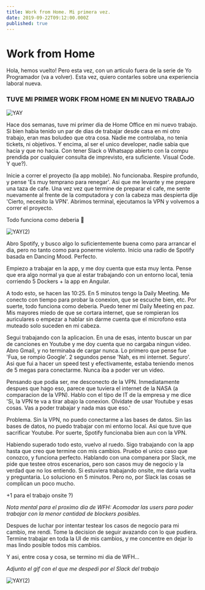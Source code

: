 ```yaml
---
title: Work from Home. Mi primera vez.
date: 2019-09-22T09:12:00.000Z
published: true
---
```


# Work from Home

Hola, hemos vuelto! Pero esta vez, con un articulo fuera de la serie de Yo Programador (va a volver).
Esta vez, quiero contarles sobre una experiencia laboral nueva.

### TUVE MI PRIMER WORK FROM HOME EN MI NUEVO TRABAJO

![YAY](https://media.giphy.com/media/3NtY188QaxDdC/giphy.gif)

Hace dos semanas, tuve mi primer dia de Home Office en mi nuevo trabajo. Si bien habia tenido un par de dias de trabajar desde casa en mi otro trabajo, eran mas boludeo que otra cosa.
Nadie me controlaba, no tenia tickets, ni objetivos. Y encima, al ser el unico developer, nadie sabia que hacia y que no hacia. 
Con tener Slack o Whatsapp abierto con la compu prendida por cualquier consulta de imprevisto, era suficiente.
Visual Code. Y que?).

Inicie a correr el proyecto (la app mobile). No funcionaba. Respire profundo, y pense 'Es muy temprano para renegar'. Asi que me levante y me prepare una taza de cafe.
Una vez vez que termine de preparar el cafe, me sente nuevamente al frente de la computadora y con la cabeza mas despierta dije 'Cierto, necesito la VPN'.
Abrimos terminal, ejecutamos la VPN y volvemos a correr el proyecto.

Todo funciona como deberia 🙌

![YAY(2)](https://media.giphy.com/media/lSbTmUmQwxUmiExV4h/giphy.gif)


Abro Spotify, y busco algo lo suficientemente buena como para arrancar el dia, pero no tanto como para ponerme violento. 
Inicio una radio de Spotify basada en Dancing Mood. Perfecto.


Empiezo a trabajar en la app, y me doy cuenta que esta muy lenta. Pense que era algo normal ya que al estar trabajando con un entorno local, tenia corriendo 5 Dockers + la app en Angular.

A todo esto, se hacen las 10:25. En 5 minutos tengo la Daily Meeting. Me conecto con tiempo para probar la conexion, que se escuche bien, etc.
Por suerte, todo funciona como deberia. Puedo tener mi Daily Meeting en paz. Mis mayores miedo de que se cortara internet, que se rompieran los auriculares o empezar a hablar sin darme cuenta que el microfono esta muteado solo suceden en mi cabeza.

Segui trabajando con la aplicacion. En una de esas, intento buscar un par de canciones en Youtube y me doy cuenta que no cargaba ningun video.
Abro Gmail, y no terminaba de cargar nunca. Lo primero que pense fue 'Fua, se rompio Google'. 2 segundos pense 'Nah, es mi internet. Seguro'.
Asi que fui a hacer un speed test y efectivamente, estaba teniendo menos de 5 megas para conectarme. Nunca iba a poder ver un video.

Pensando que podia ser, me desconecto de la VPN. Inmediatamente despues que hago eso, parece que tuviera el internet de la NASA (a comparacion de la VPN).
Hablo con el tipo de IT de la empresa y me dice 'Si, la VPN te va a tirar abajo la conexion. Olvidate de usar Youtube y esas cosas. Vas a poder trabajar y nada mas que eso.'

Problema. Sin la VPN, no puedo conectarme a las bases de datos. Sin las bases de datos, no puedo trabajar con mi entorno local. Asi que tuve que sacrificar Youtube.
Por suerte, Spotify funcionaba bien aun con la VPN.


Habiendo superado todo esto, vuelvo al ruedo. Sigo trabajando con la app hasta que creo que termine con mis cambios. Pruebo el unico caso que conozco, y funciona perfecto.
Hablando con una companera por Slack, me pide que testee otros escenarios, pero son casos muy de negocio y la verdad que no los entiendo.
Si estuviera trabajando onsite, me daria vuelta y preguntaria. Lo soluciono en 5 minutos. Pero no, por Slack las cosas se complican un poco mucho.

+1 para el trabajo onsite ?)

_Nota mental para el proximo dia de WFH: Acomodar las users para poder trabajar con la menor cantidad de blockers posibles._

Despues de luchar por intentar testear los casos de negocio para mi cambio, me rendi. Tome la decision de seguir avazando con lo que pudiera.
Termine trabajar en toda la UI de mis cambios, y me concentre en dejar lo mas lindo posible todos mis cambios.

Y asi, entre cosa y cosa, se termino mi dia de WFH...

_Adjunto el gif con el que me despedi por el Slack del trabajo_

![YAY(2)](https://media.giphy.com/media/m9eG1qVjvN56H0MXt8/giphy.gif)